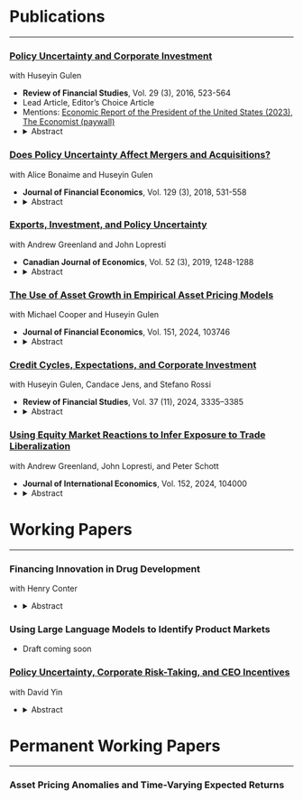 # Publications 
***

### [Policy Uncertainty and Corporate Investment](https://papers.ssrn.com/sol3/papers.cfm?abstract_id=2188090) 
with Huseyin Gulen

* **Review of Financial Studies**, Vol. 29 (3), 2016, 523-564
* Lead Article, Editor's Choice Article
* Mentions: [Economic Report of the President of the United States (2023)](https://www.whitehouse.gov/wp-content/uploads/2023/03/ERP-2023.pdf?_ga=2.108324618.98294196.1680906187-1215979928.1680906187), [The Economist (paywall)](https://www.economist.com/business/2016/11/19/uncertain-business?frsc=dg%7Ca)
* <details> <summary>Abstract</summary>\
        Using the policy uncertainty index of Baker, Bloom, and Davis (2013), we document a strong negative relationship between firm-level capital investment and the aggregate level of uncertainty associated with future policy and regulatory outcomes. More importantly, we find evidence that the relation between policy uncertainty and capital investment is not uniform in the cross section, being significantly stronger for firms with a higher degree of investment irreversibility and for firms which are more dependent on government spending. Our results lend empirical support to the notion that policy uncertainty can depress corporate investment by inducing precautionary delays due to investment irreversibility.
</details>


<!-- -->

### [Does Policy Uncertainty Affect Mergers and Acquisitions?](https://papers.ssrn.com/sol3/papers.cfm?abstract_id=2813466)
with Alice Bonaime and Huseyin Gulen


* **Journal of Financial Economics**, Vol. 129 (3), 2018, 531-558
* <details> <summary>Abstract</summary>\
        Political and regulatory uncertainty is strongly negatively associated with merger and acquisition activity at the macro and firm levels. The strongest effects are for uncertainty regarding taxes, government spending, monetary and fiscal policies, and regulation. Consistent with a real options channel, the effect is exacerbated for less reversible deals and for firms whose product demand or stock returns exhibit greater sensitivity to policy uncertainty, but attenuated for deals that cannot be delayed due to competition and for deals that hedge firm-level risk. Contractual mechanisms (deal premiums, termination fees, MAC clauses) unanimously point to policy uncertainty increasing the target’s negotiating power.
</details>
<!-- -->

### [Exports, Investment, and Policy Uncertainty](https://papers.ssrn.com/sol3/papers.cfm?abstract_id=2833536)
with Andrew Greenland and John Lopresti


* **Canadian Journal of Economics**, Vol. 52 (3), 2019, 1248-1288
* <details> <summary>Abstract</summary>\
        Building on a literature that underscores the value of delaying investment in the face of uncertainty, we study how policy uncertainty in fifteen large economies affects trade flows into these countries. We show that high levels of uncertainty in destination markets are associated with significantly lower exports to those markets. Furthermore, consistent with a model in which firms face irreversible costs to export, we show that this effect is entirely driven by a reduction in the entry of new products. Finally, we find that the effect of uncertainty on trade flows is significantly stronger when trade costs are less reversible.
</details>
<!-- -->

### [The Use of Asset Growth in Empirical Asset Pricing Models](https://papers.ssrn.com/sol3/papers.cfm?abstract_id=3026534)
with Michael Cooper and Huseyin Gulen


* **Journal of Financial Economics**, Vol. 151, 2024, 103746
* <details> <summary>Abstract</summary>\
     We show that the performance of the new factor models of Hou, Xue, and Zhang (2015) and Fama and French (2015) depends crucially on how their investment factor is constructed. Both models use growth in total assets to measure investment. Their ability to price the cross-section of returns decreases significantly when the investment factor is constructed using traditional investment measures, or measures that also account for investment in intangibles. In contrast, we find that factors based on growth in inventory and accounts receivable contain the bulk of the pricing information in the asset growth factor. We show evidence that the superior performance of the asset growth factor seems to be attributable to its ability to capture aggregate shocks to equity financing costs.
</details>
<!-- -->

### [Credit Cycles, Expectations, and Corporate Investment](https://papers.ssrn.com/sol3/papers.cfm?abstract_id=3369295)
with Huseyin Gulen, Candace Jens, and Stefano Rossi


* **Review of Financial Studies**, Vol. 37 (11), 2024, 3335–3385
* <details> <summary>Abstract</summary>\
        We provide a systematic empirical assessment of the Minsky (1957) hypothesis that business fluctuations stem from irrational swings in expectations. Using predictable firm-level forecast errors, we build an aggregate index of irrational expectations and use it to provide three sets of results. First, we show that our index predicts aggregate credit cycles. Next, we show that these predictable credit cycles drive cycles in firm-level debt issuance and investment and similar cycles between financially constrained and unconstrained firms, as Minsky (1957, 1977) predicts. Finally, we show more pronounced cycles in firm-level financing and investment for firms with ex ante more optimistic expectations.
</details>
<!-- -->

### [Using Equity Market Reactions to Infer Exposure to Trade Liberalization](https://papers.ssrn.com/sol3/papers.cfm?abstract_id=3649874)
with Andrew Greenland, John Lopresti, and Peter Schott


* **Journal of International Economics**, Vol. 152, 2024, 104000
* <details> <summary>Abstract</summary>\
        We propose a method for identifying exposure to changes in trade policy based on asset prices that has several advantages over standard measures: it encompasses all avenues of exposure, it is natively firm-level, it yields estimates for both goods and service producers, and it can be used to study reductions in difficult-to-quantify non-tariff barriers in a way that controls naturally for broader macroeconomic shocks. Applying our method to two well-studied US trade liberalizations provides new insight into service sector responses to trade liberalizations as well as dramatically different responses among small versus large firms, even within narrow industries.
</details>
<!-- -->


# Working Papers
***

### Financing Innovation in Drug Development 
with Henry Conter 

* <details> <summary>Abstract</summary>\
        Using a comprehensive, project-level database on drug development programs, we examine the link between external financing markets and drug-approval outcomes. We show evidence that the exposure of drug development projects to external financing conditions has increased over time. Specifically, we show that the clinical trial process has become riskier, significantly longer, and increasingly dominated by smaller sponsors. More directly, we document a significant increase in the percentage of projects explicitly citing lack of funding as the reason for termination, and show that these terminations correlate strongly with periods of rising equity financing costs. Furthermore, we show evidence of growing clustering in drug development programs with respect to the biological targets they pursue. This trend is counteracted by a significant increase in the total number of targets available, resulting in lower average pairwise correlations in approval outcomes over time. As a result, moderately-sized portfolios of around 20 drugs consistently provide average returns that are twice as large and standard deviations that are 60\% lower than the average drug-development project in our sample.
</details>

### Using Large Language Models to Identify Product Markets

* Draft coming soon


### [Policy Uncertainty, Corporate Risk-Taking, and CEO Incentives](https://papers.ssrn.com/sol3/papers.cfm?abstract_id=3039734)
with David Yin


* <details> <summary>Abstract</summary>\
        We show evidence that CEO risk-taking incentives represent a key mechanism through which policy uncertainty impacts the real economy. We document that high levels of policy uncertainty are associated with significantly lower future stock return volatility. This relation is stronger (more negative) for firms where the CEO has higher compensation delta or less transferable skills, and is weaker when the CEO has higher compensation vega. Furthermore, when policy uncertainty is high, firms are more likely to use financial hedging instruments and engage in more diversifying mergers, and CEOs sell more own-firm shares and exercise fewer options.
</details>
<!-- -->

# Permanent Working Papers
***

### Asset Pricing Anomalies and Time-Varying Expected Returns

<!-- (./papers/regime_switching.pdf)
* <details> <summary>Abstract</summary>\
        I analyze the expected returns associated with twelve well cited asset pricing anomalies using two different methods of detecting time-variation in expected returns. First, I jointly estimate the expected equity premium and the time-varying market betas of anomaly portfolios in a conditional CAPM framework and I find that nine of the twelve anomaly spread portfolios exhibit significantly higher conditional market betas in periods when the equity premium is at its highest. Second, using a regime switching model with time varying transition probabilities to estimate the joint distribution of anomaly expected returns. I find that the spread portfolios of six out of the twelve anomalies have significantly higher expected returns in recessionary and high-volatility states of the world. Overall, my findings support the hypothesis that some portion of the cross-sectional variation in average returns associated with all but the momentum and reversal anomalies is attributable to variation in risk. The strongest support is received by the size and book-to-market anomalies, while the remaining anomalies fall somewhere in between.
</details>

-->
